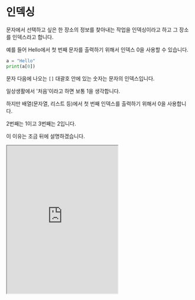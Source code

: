 # 인덱싱

문자에서 선택하고 싶은 한 장소의 정보를 찾아내는 작업을 인덱싱이라고 하고 그 장소를 인덱스라고 합니다.

예를 들어 Hello에서 첫 번째 문자를 출력하기 위해서 인덱스 0을 사용할 수 있습니다.

```py
a = "Hello"
print(a[0])
```

문자 다음에 나오는 `[]` 대괄호 안에 있는 숫자는 문자의 인덱스입니다.

일상생활에서 '처음'이라고 하면 보통 1을 생각합니다.

하지만 배열(문자열, 리스트 등)에서 첫 번째 인덱스를 출력하기 위해서 0을 사용합니다.

2번째는 1이고 3번째는 2입니다.

이 이유는 조금 뒤에 설명하겠습니다.

<iframe
  loading="lazy"
  title="Python IDLE Trinket"
  src="https://trinket.io/embed/python3/e1cdc9760f"
  height="400"
/>

:::note 5번째 줄의 코드에서 에러가 발생합니다.

그 이유는 인덱스는 0부터 시작하므로 5번째 인덱스는 4입니다.

5 인덱스는 존재하지 않기 때문에 에러가 발생합니다. :::

## 문자 인덱싱 (x ~ y 값)

문자에서 어떤 범위의 부분 문자를 구하기 위하여 다음과 같은 방법을 사용할 수 있습니다.

`[]` 안에 `:`를 사용하여 `:` 전에 나오는 인덱스를 포함하고 `:` 다음에 나오는 인덱스는 제외하고 출력이 됩니다.

만일 0이 없이 `''` 만 있어도 파이썬은 0이라고 인식합니다.

<iframe
  loading="lazy"
  title="Python IDLE Trinket"
  src="https://trinket.io/embed/python/4576e27caf"
  height="400"
/>

## 거꾸로 문자 뒤집기

문자를 거꾸로 바꾸기 위하여 인덱싱을 사용할 수도 있습니다.

옆의 예시에서 `::-1`은 `0:0:-1`을 생략한 코드입니다.

마지막 숫자는 스텝을 뜻합니다.

스텝은 문자 인덱싱을 셀때 단위입니다.

예를 들면, 단위를 2로 정하면 2 문자 중 하나씩만 출력됩니다.

스텝을 -1로 입력하면 거꾸로 바꿀 수 있습니다.

<iframe
  loading="lazy"
  title="Python IDLE Trinket"
  src="https://trinket.io/embed/python/c0331e8ab5"
  height="400"
/>

## 인덱싱 x를 사용하면 x-1인 이유

:::note

왜 저희는 목록의 첫 번째로 1을 사용하는데 코딩에서는 0부터 시작할까요?

그 이유는 '수학'입니다. 리스트는 한국어로 번역하면 '목록'입니다. 목록에는 '순서'가 있습니다.

예를 들어 1에서 시작하여 2씩 증가하는 리스트를 만들겠습니다.

1, 3, 5, 7 처음에 1에서 시작했습니다. 처음에는 1 + (2 \* 0)입니다.

1에서 2 증가했습니다. 이 순서의 공차(차이)는 2입니다. 두 번째 값은 1 + (2+1)입니다.

이렇게 계속하면 다음과 같은 공식이 나옵니다.

a = 1 + {2 \* (a-1)} 그래서 첫 번째 리스트 값을 0을 이용해서 찾는 이유는 공차의 값을 기준으로 0이 곱해졌기 때문입니다.

:::


<Quiz
  quiz={{
    quizTitle: '파이썬 퀴즈 5',
    quizSynopsis: '인덱싱에 대한 파이썬 퀴즈입니다.',
    nrOfQuestions: '4',
    questions: [
      {
        question: 'print("Python"[1])를 실행하면 무엇이 출력됩니까?',
        questionType: 'text',
        answerSelectionType: 'single',
        answers: ["'y'", "'P'", "'o'", "'on'"],
        correctAnswer: '1',
        explanation:
          '[1]은 문자열의 두 번째 문자를 의미합니다. 즉, 문자열의 첫 번째 문자는 0번째 문자입니다.',
        point: '30',
      },
      {
        question: 'print("Hello World"[0])를 실행하면 무엇이 출력됩니까?',
        questionType: 'text',
        answerSelectionType: 'single',
        answers: ["'d'", "'e'", "'H'", "'W'"],
        correctAnswer: '3',
        explanation:
          '[0]은 첫 번째 문자를 의미합니다. 즉, "Hello World"[0]은 "H"를 의미합니다.',
        point: '30',
      },
      {
        question: 'print("Dude!"[-1])를 실행하면 무엇이 출력됩니까?',
        questionType: 'text',
        answerSelectionType: 'single',
        answers: ["'D'", "'u'", "'e'", "'!'"],
        correctAnswer: '4',
        explanation:
          '[-1]은 문자열의 마지막 문자를 의미합니다. 즉, 문자열의 마지막 문자는 !입니다.',
        point: '30',
      },
      {
        question: 'print("Dude!"[::-1])를 실행하면 무엇이 출력됩니까?',
        questionType: 'text',
        answerSelectionType: 'single',
        answers: ["'!eduD'", "'Dude!'", "'!dude'", "'dude'"],
        correctAnswer: '1',
        explanation:
          '[::-1]은 문자열의 역순을 의미합니다. 즉, "Dude!"[::-1]은 "!eduD"를 의미합니다.',
        point: '10',
      },
    ],
  }}
/>
